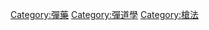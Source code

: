 {{Commonscat|Projectiles}}

[[Category:彈藥|Category:彈藥]]
[[Category:彈道學|Category:彈道學]]
[[Category:槍法|Category:槍法]]